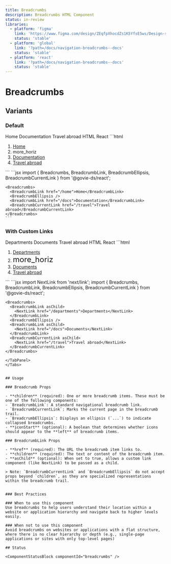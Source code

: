 ```yaml
---
title: Breadcrumbs
description: Breadcrumbs HTML Component
status: in-review
libraries:
  - platform: 'figma'
    link: 'https://www.figma.com/design/ZEqfpXhocdZs1K5YfsE5ws/Design-system?node-id=3109-2186'
    status: 'stable'
  - platform: 'global'
    link: '?path=/docs/navigation-breadcrumbs--docs'
    status: 'stable'
  - platform: 'react'
    link: '?path=/docs/navigation-breadcrumbs--docs'
    status: 'stable'
---
```


# Breadcrumbs

## Variants

### Default

<ComponentContainer>
  <Breadcrumbs>
    <BreadcrumbLink href="/home">Home</BreadcrumbLink>
    <BreadcrumbEllipsis />
    <BreadcrumbLink href="/docs">Documentation</BreadcrumbLink>
    <BreadcrumbCurrentLink href="/travel">Travel abroad</BreadcrumbCurrentLink>
  </Breadcrumbs>
</ComponentContainer>

<Tabs id="tab1">
  <TabList>
    <TabItem value="tab11" checked>HTML</TabItem>
    <TabItem value="tab13">React</TabItem>
  </TabList>
  <TabPanel value="tab11">
  ```html
   <nav aria-label="Breadcrumbs" class="gi-breadcrumbs">
      <ol role="list">
        <li role="listitem">
          <a href="/home" class="gi-link gi-link-inherit" aria-label="Home page">Home</a>
        </li>
            <li role="listitem">
              <div aria-hidden="true">
                  <span class="material-symbols-outlined gi-gray-700">more_horiz</span>
              </div>
            </li>
        <li role="listitem">
          <a href="/docs" class="gi-link gi-link-inherit" aria-label="Documentation page">Documentation</a>
        </li>
        <li role="listitem">
          <a href="/travel" class="gi-link gi-link-inherit" aria-label="Travel page" aria-current="page">Travel abroad</a>
        </li>
      </ol>
    </nav>
  ```
  </TabPanel>
  <TabPanel value="tab13">
  ```jsx
    import { Breadcrumbs, BreadcrumbLink, BreadcrumbEllipsis, BreadcrumbCurrentLink } from '@govie-ds/react';

    <Breadcrumbs>
      <BreadcrumbLink href="/home">Home</BreadcrumbLink>
      <BreadcrumbEllipsis />
      <BreadcrumbLink href="/docs">Documentation</BreadcrumbLink>
      <BreadcrumbCurrentLink href="/travel">Travel abroad</BreadcrumbCurrentLink>
    </Breadcrumbs>
    ```

</TabPanel>
</Tabs>

### With Custom Links

<ComponentContainer>
  <Breadcrumbs>
    <BreadcrumbLink asChild>
      <NextLink href="/departments">Departments</NextLink>
    </BreadcrumbLink>
    <BreadcrumbEllipsis />
    <BreadcrumbLink asChild>
      <NextLink href="/docs">Documents</NextLink>
    </BreadcrumbLink>
    <BreadcrumbCurrentLink asChild>
      <NextLink href="/travel">Travel abroad</NextLink>
    </BreadcrumbCurrentLink>
  </Breadcrumbs>
</ComponentContainer>

<Tabs id="tab100">
  <TabList>
    <TabItem value="tab110" checked>HTML</TabItem>
    <TabItem value="tab130">React</TabItem>
  </TabList>
  <TabPanel value="tab110">
  ```html
    <nav aria-label="Breadcrumbs" class="gi-breadcrumbs">
      <ol role="list">
          <li role="listitem"><a class="gi-link gi-link-inherit gi-text-sm gi-breadcrumbs-link " href="/departments/">Departments</a></li>
          <li role="listitem">
            <div aria-hidden="true"><span data-testid="govie-icon" role="presentation" class="gi-block material-symbols-outlined gi-text-gray-700" style="font-size:24px;font-variation-settings:'FILL' 0, 'wght' 400, 'GRAD' 0, 'opsz' 24px">more_horiz</span></div>
          </li>
          <li role="listitem"><a class="gi-link gi-link-inherit gi-text-sm gi-breadcrumbs-link " href="/docs/">Documents</a></li>
          <li role="listitem"><a aria-current="page" class="gi-link gi-link-inherit gi-text-sm gi-breadcrumbs-link " href="/travel/">Travel abroad</a></li>
      </ol>
    </nav>
```

  </TabPanel>
  <TabPanel value="tab130">
  ```jsx
    import NextLink from 'next/link';
    import { Breadcrumbs, BreadcrumbLink, BreadcrumbEllipsis, BreadcrumbCurrentLink } from '@govie-ds/react';

    <Breadcrumbs>
      <BreadcrumbLink asChild>
        <NextLink href="/departments">Departments</NextLink>
      </BreadcrumbLink>
      <BreadcrumbEllipsis />
      <BreadcrumbLink asChild>
        <NextLink href="/docs">Documents</NextLink>
      </BreadcrumbLink>
      <BreadcrumbCurrentLink asChild>
        <NextLink href="/travel">Travel abroad</NextLink>
      </BreadcrumbCurrentLink>
    </Breadcrumbs>

```
</TabPanel>
</Tabs>


## Usage

### Breadcrumb Props

- **children** (required): One or more breadcrumb items. These must be one of the following components:
- `BreadcrumbLink`: A standard navigational breadcrumb link.
- `BreadcrumbCurrentLink`: Marks the current page in the breadcrumb trail.
- `BreadcrumbEllipsis`: Displays an ellipsis (`...`) to indicate collapsed breadcrumbs.
- **iconStart** (optional): A boolean that determines whether icons should appear to the **left** of breadcrumb items.

### BreadcrumbLink Props

- **href** (required): The URL the breadcrumb item links to.
- **children** (required): The text or content of the breadcrumb item.
- **asChild** (optional): When set to true, allows a custom link component (like NextLink) to be passed as a child.

> Note: `BreadcrumbCurrentLink` and `BreadcrumbEllipsis` do not accept props beyond `children`, as they are specialized representations within the breadcrumb trail.


### Best Practices

### When to use this component
Use breadcrumbs to help users understand their location within a website or application hierarchy and navigate back to higher levels easily.

### When not to use this component
Avoid breadcrumbs on websites or applications with a flat structure, where there is no clear hierarchy or depth (e.g., single-page applications or sites with only top-level pages)

## Status

<ComponentStatusBlock componentId="breadcrumbs" />
